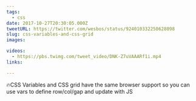 ```yaml
---
tags:
  - css
date: 2017-10-27T20:30:05.000Z
tweetURL: https://twitter.com/wesbos/status/924010332250628098
slug: css-variables-and-css-grid
images:

videos:
  - https://pbs.twimg.com/tweet_video/DNK-Z7uVAAARf1i.mp4
links:

---
```

🔥CSS Variables and CSS grid have the same browser support so you can use vars to define row/col/gap and update with JS
